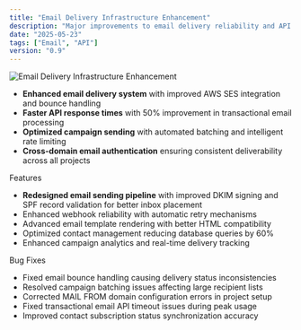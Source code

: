 ```yaml
---
title: "Email Delivery Infrastructure Enhancement"
description: "Major improvements to email delivery reliability and API performance"
date: "2025-05-23"
tags: ["Email", "API"]
version: "0.9"
---
```


![Email Delivery Infrastructure Enhancement](https://images.unsplash.com/photo-1680016661694-1cd3faf31c3a?q=80&w=2874&auto=format&fit=crop&ixlib=rb-4.1.0&ixid=M3wxMjA3fDB8MHxwaG90by1wYWdlfHx8fGVufDB8fHx8fA%3D%3D)

- **Enhanced email delivery system** with improved AWS SES integration and bounce handling
- **Faster API response times** with 50% improvement in transactional email processing
- **Optimized campaign sending** with automated batching and intelligent rate limiting
- **Cross-domain email authentication** ensuring consistent deliverability across all projects

<Accordion type="multiple" collapsible className="w-full not-prose">
  <AccordionItem value="item-1">
    <AccordionTrigger>Features</AccordionTrigger>
    <AccordionContent className="flex flex-col gap-4 text-balance">
      <ul className="list-disc space-y-2 pl-4">
        <li>
          <strong>Redesigned email sending pipeline</strong> with improved DKIM signing
          and SPF record validation for better inbox placement
        </li>
        <li>
          Enhanced webhook reliability with automatic retry mechanisms
        </li>
        <li>Advanced email template rendering with better HTML compatibility</li>
        <li>Optimized contact management reducing database queries by 60%</li>
        <li>Enhanced campaign analytics and real-time delivery tracking</li>
      </ul>
    </AccordionContent>
  </AccordionItem>
  <AccordionItem value="item-2">
    <AccordionTrigger>Bug Fixes</AccordionTrigger>
    <AccordionContent className="flex flex-col gap-4 text-balance">
      <ul className="list-disc space-y-2 pl-4">
        <li>
          Fixed email bounce handling causing delivery status inconsistencies
        </li>
        <li>Resolved campaign batching issues affecting large recipient lists</li>
        <li>Corrected MAIL FROM domain configuration errors in project setup</li>
        <li>Fixed transactional email API timeout issues during peak usage</li>
        <li>Improved contact subscription status synchronization accuracy</li>
      </ul>
    </AccordionContent>
  </AccordionItem>
</Accordion>